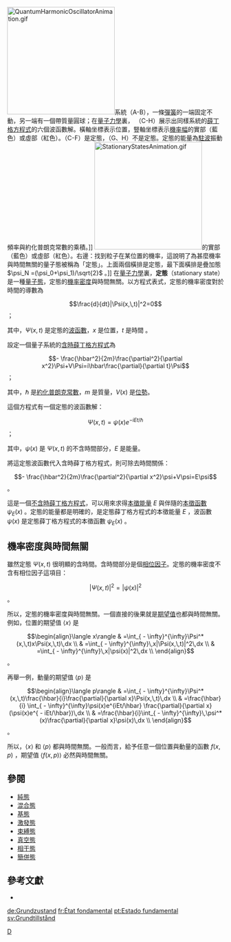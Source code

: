 {{noteTA
|G1=物理學
}}
[[File:QuantumHarmonicOscillatorAnimation.gif|250px]]系統（A-B），一條[[彈簧|彈簧]]的一端固定不動，另一端有一個帶質量圓球；在[[量子力學|量子力學]]裏， （C-H）展示出同樣系統的[[薛丁格方程式|薛丁格方程式]]的六個波函數解。橫軸坐標表示位置，豎軸坐標表示[[機率幅|機率幅]]的實部（藍色）或虛部（紅色）。（C-F）是定態，（G、H）不是定態。定態的能量為[[駐波|駐波]]振動頻率與約化普朗克常數的乘積。]]
[[File:StationaryStatesAnimation.gif|250px]]的實部（藍色）或虛部（紅色）。右邊：找到粒子在某位置的機率，這說明了為甚麼機率與時間無關的量子態被稱為「定態」。上面兩個橫排是定態，最下面橫排是疊加態 <math>\psi_N =(\psi_0+\psi_1)/\sqrt{2}</math> 。]]
在[[量子力學|量子力學]]裏，'''定態'''（stationary state）是一種[[量子態|量子態]]，定態的[[機率密度|機率密度]]與時間無關。以方程式表式，定態的機率密度對於時間的導數為
:<math>\frac{d}{dt}|\Psi(x,\,t)|^2=0</math> ；

其中，<math>\Psi(x,\,t)</math> 是定態的[[波函數|波函數]]，<math>x</math> 是位置，<math>t</math> 是時間 。

設定一個量子系統的[[含時薛丁格方程式|含時薛丁格方程式]]為
:<math> - \frac{\hbar^2}{2m}\frac{\partial^2}{\partial x^2}\Psi+V\Psi=i\hbar\frac{\partial}{\partial t}\Psi</math> ；

其中，<math>\hbar</math> 是[[約化普朗克常數|約化普朗克常數]]，<math>m</math> 是質量，<math>V(x)</math> 是[[位勢|位勢]]。

這個方程式有一個定態的波函數解：
:<math>\Psi(x,\,t)=\psi(x)e^{ - iEt/\hbar}</math> ；

其中，<math>\psi(x)</math> 是 <math>\Psi(x,\,t)</math> 的不含時間部分，<math>E</math> 是能量。

將這定態波函數代入含時薛丁格方程式，則可除去時間關係：
:<math> - \frac{\hbar^2}{2m}\frac{\partial^2}{\partial x^2}\psi+V\psi=E\psi</math> 。

這是一個[[不含時薛丁格方程式|不含時薛丁格方程式]]，可以用來求得[[本徵值|本徵能量]] <math>E</math> 與伴隨的[[本徵函數|本徵函數]] <math>\psi_E(x)</math> 。定態的能量都是明確的，是定態薛丁格方程式的本徵能量 <math>E</math> ，波函數 <math>\psi(x)</math> 是定態薛丁格方程式的本徵函數 <math>\psi_E(x)</math> 。

==機率密度與時間無關==
雖然定態 <math>\Psi(x,\,t)</math> 很明顯的含時間。含時間部分是個[[相位因子|相位因子]]。定態的機率密度不含有相位因子這項目：
:<math>|\Psi(x,\,t)|^2=|\psi(x)|^2</math> 。

所以，定態的機率密度與時間無關。一個直接的後果就是[[期望值_(量子力学)|期望值]]也都與時間無關。例如，位置的期望值 <math>\langle x\rangle</math> 是
:<math>\begin{align}\langle x\rangle & =\int_{ - \infty}^{\infty}\Psi^*(x,\,t)x\Psi(x,\,t)\,dx \\
 & =\int_{ - \infty}^{\infty}\,x|\Psi(x,\,t)|^2\,dx \\
 & =\int_{ - \infty}^{\infty}\,x|\psi(x)|^2\,dx \\
\end{align}</math> <span style="vertical-align:bottom">。</span>

再舉一例，動量的期望值 <math>\langle p\rangle</math> 是
:<math>\begin{align}\langle p\rangle
 & =\int_{ - \infty}^{\infty}\Psi^*(x,\,t)\frac{\hbar}{i}\frac{\partial}{\partial x}\Psi(x,\,t)\,dx \\
 & =\frac{\hbar}{i} \int_{ - \infty}^{\infty}\psi(x)e^{iEt/\hbar} \frac{\partial}{\partial x}(\psi(x)e^{ - iEt/\hbar})\,dx \\
 & =\frac{\hbar}{i}\int_{ - \infty}^{\infty}\,\psi^*(x)\frac{\partial}{\partial x}\psi(x)\,dx \\
\end{align}</math> <span style="vertical-align:bottom">。</span>

所以，<math>\langle x\rangle</math> 和 <math>\langle p\rangle</math> 都與時間無關。一般而言，給予任意一個位置與動量的函數 <math>f(x,\,p)</math> ，期望值 <math>\langle f(x,\,p)\rangle</math> 必然與時間無關。

==參閱==
*[[純態|純態]]
*[[純態|混合態]]
*[[基態|基態]]
*[[激發態|激發態]]
*[[束縛態|束縛態]]
*[[真空態|真空態]]
*[[相干態|相干態]]
*[[簡併態|簡併態]]

==參考文獻==
*{{cite book | author=Griffiths, David J.|title=Introduction to Quantum Mechanics (2nd ed.) | publisher=Prentice Hall |year=2004 |isbn= 0-13-111892-7}}

[[Category:量子力學|D]]

[[de:Grundzustand|de:Grundzustand]]
[[fr:État_fondamental|fr:État fondamental]]
[[pt:Estado_fundamental|pt:Estado fundamental]]
[[sv:Grundtillstånd|sv:Grundtillstånd]]